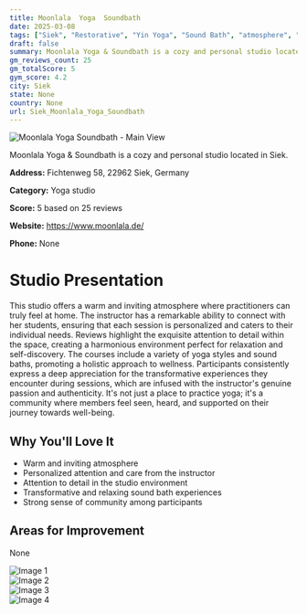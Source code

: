 ```yaml
---
title: Moonlala  Yoga  Soundbath
date: 2025-03-08
tags: ["Siek", "Restorative", "Yin Yoga", "Sound Bath", "atmosphere", "community", "Siek"]  
draft: false
summary: Moonlala Yoga & Soundbath is a cozy and personal studio located in Siek.
gm_reviews_count: 25
gm_totalScore: 5
gym_score: 4.2
city: Siek
state: None
country: None
url: Siek_Moonlala_Yoga_Soundbath
---
```


<div className="aspect-[16/9] relative my-8">
  <img 
    src="https://lh5.googleusercontent.com/p/AF1QipPU4rXoFy4tSCmxDbBJifiVjpP1B2dYRcYrh-4c=w1920-h1080-k-no"
    alt="Moonlala  Yoga  Soundbath - Main View"
    className="object-cover absolute inset-0 w-full h-full rounded-lg"
  />
</div>

Moonlala Yoga & Soundbath is a cozy and personal studio located in Siek.

**Address:** Fichtenweg 58, 22962 Siek, Germany

**Category:** Yoga studio

**Score:** 5 based on 25 reviews

**Website:** https://www.moonlala.de/

**Phone:** None

# Studio Presentation

This studio offers a warm and inviting atmosphere where practitioners can truly feel at home. The instructor has a remarkable ability to connect with her students, ensuring that each session is personalized and caters to their individual needs. Reviews highlight the exquisite attention to detail within the space, creating a harmonious environment perfect for relaxation and self-discovery. The courses include a variety of yoga styles and sound baths, promoting a holistic approach to wellness. Participants consistently express a deep appreciation for the transformative experiences they encounter during sessions, which are infused with the instructor's genuine passion and authenticity. It's not just a place to practice yoga; it's a community where members feel seen, heard, and supported on their journey towards well-being.

## Why You'll Love It

- Warm and inviting atmosphere
- Personalized attention and care from the instructor
- Attention to detail in the studio environment
- Transformative and relaxing sound bath experiences
- Strong sense of community among participants

## Areas for Improvement

None

<div className="grid grid-cols-1 xl:grid-cols-2 gap-4 my-8">
<div className="aspect-[4/3] relative"><img src="https://lh5.googleusercontent.com/p/AF1QipNcOckL2HtoK13GMkZ6BFmyPYy3oZOb85gclBer=w1920-h1080-k-no" alt="Image 1" className="object-cover absolute inset-0 w-full h-full rounded-lg" /></div>
<div className="aspect-[4/3] relative"><img src="https://lh5.googleusercontent.com/p/AF1QipOQlBbreIhWIHTs4uzJoiTNDlthH86yT0vkqwP-=w1920-h1080-k-no" alt="Image 2" className="object-cover absolute inset-0 w-full h-full rounded-lg" /></div>
<div className="aspect-[4/3] relative"><img src="https://lh5.googleusercontent.com/p/AF1QipOHZaGzTKsaTvtdjajVLtaZDFD6HYcb8pCalVob=w1920-h1080-k-no" alt="Image 3" className="object-cover absolute inset-0 w-full h-full rounded-lg" /></div>
<div className="aspect-[4/3] relative"><img src="https://streetviewpixels-pa.googleapis.com/v1/thumbnail?panoid=CiD9GpPW443KdW0X-eArCQ&cb_client=maps_sv.tactile.gps&w=203&h=100&yaw=203.10791&pitch=0&thumbfov=100" alt="Image 4" className="object-cover absolute inset-0 w-full h-full rounded-lg" /></div>
</div>